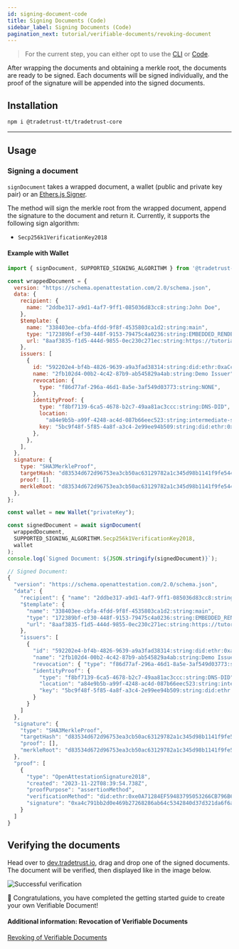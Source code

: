 ```yaml
---
id: signing-document-code
title: Signing Documents (Code)
sidebar_label: Signing Documents (Code)
pagination_next: tutorial/verifiable-documents/revoking-document
---
```



<Flow />

> For the current step, you can either opt to use the [CLI](/docs/4.x/tutorial/verifiable-documents/signing-document/signing-document-cli) or [Code](/docs/4.x/tutorial/verifiable-documents/signing-document/signing-document-code).

After wrapping the documents and obtaining a merkle root, the documents are ready to be signed. Each documents will be signed individually, and the proof of the signature will be appended into the signed documents.

## Installation

```bash
npm i @tradetrust-tt/tradetrust-core
```

---

## Usage

### Signing a document

`signDocument` takes a wrapped document, a wallet (public and private key pair) or an [Ethers.js Signer](https://docs.ethers.io/v5/api/signer/).

The method will sign the merkle root from the wrapped document, append the signature to the document and return it. Currently, it supports the following sign algorithm:

- `Secp256k1VerificationKey2018`

#### Example with Wallet

```js
import { signDocument, SUPPORTED_SIGNING_ALGORITHM } from '@tradetrust-tt/tradetrust-core'

const wrappedDocument = {
  version: "https://schema.openattestation.com/2.0/schema.json",
  data: {
    recipient: {
      name: "2ddbe317-a9d1-4af7-9ff1-085036d83cc8:string:John Doe",
    },
    $template: {
      name: "338403ee-cbfa-4fdd-9f8f-4535803ca1d2:string:main",
      type: "172389bf-ef30-448f-9153-79475c4a0236:string:EMBEDDED_RENDERER",
      url: "8aaf3835-f1d5-444d-9855-0ec230c271ec:string:https://tutorial-renderer.openattestation.com",
    },
    issuers: [
      {
        id: "592202e4-bf4b-4826-9639-a9a3fad38314:string:did:ethr:0xaCc51f664D647C9928196c4e33D46fd98FDaA91D",
        name: "2fb102d4-00b2-4c42-87b9-ab545829a4ab:string:Demo Issuer",
        revocation: {
          type: "f86d77af-296a-46d1-8a5e-3af549d03773:string:NONE",
        },
        identityProof: {
          type: "f8bf7139-6ca5-4678-b2c7-49aa81ac3ccc:string:DNS-DID",
          location:
            "a84e9b5b-a99f-4248-ac4d-087b66eec523:string:intermediate-sapphire-catfish.sandbox.openattestation.com",
          key: "5bc9f48f-5f85-4a8f-a3c4-2e99ee94b509:string:did:ethr:0xaCc51f664D647C9928196c4e33D46fd98FDaA91D#controller",
        },
      },
    ],
  },
  signature: {
    type: "SHA3MerkleProof",
    targetHash: "d83534d672d96753ea3cb50ac63129782a1c345d98b1141f9fe5449f1c225601",
    proof: [],
    merkleRoot: "d83534d672d96753ea3cb50ac63129782a1c345d98b1141f9fe5449f1c225601",
  },
};

const wallet = new Wallet("privateKey");

const signedDocument = await signDocument(
  wrappedDocument,
  SUPPORTED_SIGNING_ALGORITHM.Secp256k1VerificationKey2018,
  wallet
);
console.log(`Signed Document: ${JSON.stringify(signedDocument)}`);

// Signed Document:
{
  "version": "https://schema.openattestation.com/2.0/schema.json",
  "data": {
    "recipient": { "name": "2ddbe317-a9d1-4af7-9ff1-085036d83cc8:string:John Doe" },
    "$template": {
      "name": "338403ee-cbfa-4fdd-9f8f-4535803ca1d2:string:main",
      "type": "172389bf-ef30-448f-9153-79475c4a0236:string:EMBEDDED_RENDERER",
      "url": "8aaf3835-f1d5-444d-9855-0ec230c271ec:string:https://tutorial-renderer.openattestation.com"
    },
    "issuers": [
      {
        "id": "592202e4-bf4b-4826-9639-a9a3fad38314:string:did:ethr:0xaCc51f664D647C9928196c4e33D46fd98FDaA91D",
        "name": "2fb102d4-00b2-4c42-87b9-ab545829a4ab:string:Demo Issuer",
        "revocation": { "type": "f86d77af-296a-46d1-8a5e-3af549d03773:string:NONE" },
        "identityProof": {
          "type": "f8bf7139-6ca5-4678-b2c7-49aa81ac3ccc:string:DNS-DID",
          "location": "a84e9b5b-a99f-4248-ac4d-087b66eec523:string:intermediate-sapphire-catfish.sandbox.openattestation.com",
          "key": "5bc9f48f-5f85-4a8f-a3c4-2e99ee94b509:string:did:ethr:0xaCc51f664D647C9928196c4e33D46fd98FDaA91D#controller"
        }
      }
    ]
  },
  "signature": {
    "type": "SHA3MerkleProof",
    "targetHash": "d83534d672d96753ea3cb50ac63129782a1c345d98b1141f9fe5449f1c225601",
    "proof": [],
    "merkleRoot": "d83534d672d96753ea3cb50ac63129782a1c345d98b1141f9fe5449f1c225601"
  },
  "proof": [
    {
      "type": "OpenAttestationSignature2018",
      "created": "2023-11-22T08:39:54.738Z",
      "proofPurpose": "assertionMethod",
      "verificationMethod": "did:ethr:0xe0A71284EF59483795053266CB796B65E48B5124#controller",
      "signature": "0xa4c791bb2d0e469b27268286ab64c5342840d37d321da6f6a760c276af34c2187c2eb2d9fd92a483dea82ab75c1c7d2b5e11dcdd48f22e0e5f4e593a560beae31b"
    }
  ]
}
```

## Verifying the documents

Head over to [dev.tradetrust.io](https://dev.tradetrust.io/verify), drag and drop one of the signed documents. The document will be verified, then displayed like in the image below.

![Successful verification](/docs/tutorial/verifiable-documents/ethereum/signing-document/verifying.png)

🎉 Congratulations, you have completed the getting started guide to create your own Verifiable Document!

#### Additional information: Revocation of Verifiable Documents

[Revoking of Verifiable Documents](/docs/4.x/tutorial/verifiable-documents/revoking-document)
